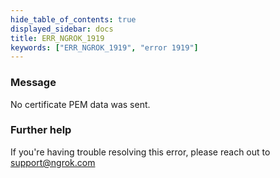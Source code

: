 ```yaml
---
hide_table_of_contents: true
displayed_sidebar: docs
title: ERR_NGROK_1919
keywords: ["ERR_NGROK_1919", "error 1919"]
---
```


### Message

No certificate PEM data was sent.

### Further help

If you're having trouble resolving this error, please reach out to [support@ngrok.com](mailto:support@ngrok.com?subject=Help%20with%20ERR_NGROK_1919)
